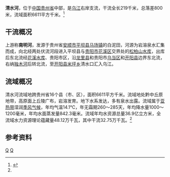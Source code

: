 {{Otheruses|清水河|other=同名或類似名的其它條目描述}}
{{Infobox River
  | river_name      = 清水河
  | image_name      =
  | image_size      = 250px
  | caption         = 贵阳南明河甲秀楼
  | origin          = [[贵州省|贵州省]][[平坝县|平坝县]][[马场镇_(平坝县)|马场镇]]白泥田
  | mouth           = 贵州省[[开阳县|开阳县]][[米坪乡|米坪乡]]清水口[[乌江|乌江]]
  | basin_countries = 贵州省[[平坝县|平坝县]]、[[贵阳市|贵阳市]]、[[龙里县|龙里县]]、[[贵定县|贵定县]]、[[福泉市|福泉县]]、[[瓮安县|瓮安县]]、[[开阳县|开阳县]]
  | length          = 219 km
  | elevation       = 
  | mouth_elevation = 
  | discharge       = 117 m<sup>3</sup>/s<ref>河口平均流量</ref>
  | watershed       = 6611 km<sup>2</sup>
}}

'''清水河'''，位于[[中国|中国]][[贵州省|贵州省]]中部，是[[乌江|乌江]]右岸支流，干流全长219千米，总落差800米，流域面积6611平方千米。<ref name="中国河湖大典">{{cite book zh |author=《[[中国河湖大典|中国河湖大典]]》编纂委员会 |title=《中国河湖大典·长江卷》 （上）|format=M|edition=1 |location=北京 |publisher=中国水利水电出版社 |date=2010年1月 |pages=251页 |id= ISBN 978-7-5084-6512-8}}</ref>

==干流概况==
上游称'''南明河'''，发源于贵州省[[安顺市|安顺市]][[平坝县|平坝县]][[马场镇_(平坝县)|马场镇]]的白泥田，河源为岩溶泉水汇集而成，向北经两处伏流河段进入平坝县与[[贵阳市|贵阳市]][[花溪区|花溪区]]交界处的[[松柏山水库|松柏山水库]]，出库后东北流经[[花溪水库|花溪水库]]、贵阳市区，沿[[龙里县|龙里县]]和贵阳市[[乌当区|乌当区]]和[[开阳县|开阳县]]边界东北流，右纳[[独木河_(清水河)|独木河]]后转北流，至[[开阳县|开阳县]][[米坪乡|米坪乡]]清水口汇入乌江。
==流域概况==
清水河流域地跨贵州省16个县（市、区），面积6611平方千米。流域地处黔中丘原地带，高原面上丘陵广布，岩溶发育。地下水系发达，多有泉水出露。流域属于[[亚热带|亚热带]]湿润[[季风气候|季风气候]]，年均气温14.1℃，年无霜期260～285天，年均降水量1000～1200毫米，年均水面蒸发量842.3毫米。流域年均水资源总量36.9亿立方米，全流域水力资源理论蕴藏量48.12万千瓦，其中干流32.75万千瓦。<ref name="中国河湖大典"/>
==参考资料==
{{reflist}}

{{长江上游水系}}

[[Category:乌江水系|Q]]
[[Category:贵州河流|Q]]